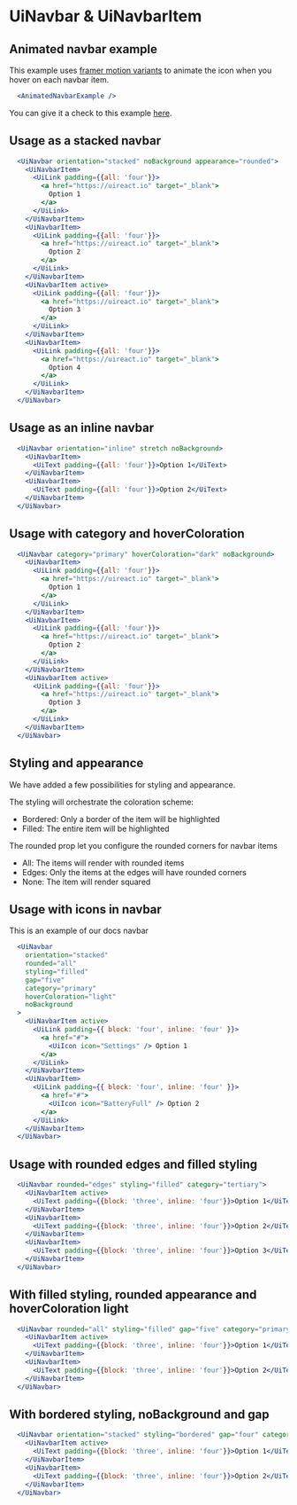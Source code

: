 


# UiNavbar & UiNavbarItem

<Metadata packageName='navbar' packageJson={packageJson} description='Creates a navbar container and provides components to provide styling and coloration based on the theme' includeInformation />

## Animated navbar example

This example uses [framer motion variants](https://www.framer.com/motion/animation/#variants) to animate the icon when you hover on each navbar item.

```jsx live scope={{AnimatedNavbarExample}}
  <AnimatedNavbarExample />
```
You can give it a check to this example [here](https://github.com/inavac182/uireact/blob/main/packages/navbar/docs/utils/navbar-example.tsx).

## Usage as a stacked navbar

```jsx live scope={{UiNavbar, UiNavbarItem, UiLink}}
  <UiNavbar orientation="stacked" noBackground appearance="rounded">
    <UiNavbarItem>
      <UiLink padding={{all: 'four'}}>
        <a href="https://uireact.io" target="_blank">
          Option 1
        </a>
      </UiLink>
    </UiNavbarItem>
    <UiNavbarItem>
      <UiLink padding={{all: 'four'}}>
        <a href="https://uireact.io" target="_blank">
          Option 2
        </a>
      </UiLink>
    </UiNavbarItem>
    <UiNavbarItem active>
      <UiLink padding={{all: 'four'}}>
        <a href="https://uireact.io" target="_blank">
          Option 3
        </a>
      </UiLink>
    </UiNavbarItem>
    <UiNavbarItem>
      <UiLink padding={{all: 'four'}}>
        <a href="https://uireact.io" target="_blank">
          Option 4
        </a>
      </UiLink>
    </UiNavbarItem>
  </UiNavbar>
```
## Usage as an inline navbar

```jsx live scope={{UiNavbar, UiNavbarItem, UiText}}
  <UiNavbar orientation="inline" stretch noBackground>
    <UiNavbarItem>
      <UiText padding={{all: 'four'}}>Option 1</UiText>
    </UiNavbarItem>
    <UiNavbarItem>
      <UiText padding={{all: 'four'}}>Option 2</UiText>
    </UiNavbarItem>
  </UiNavbar>
```

## Usage with category and hoverColoration

```jsx live scope={{UiNavbar, UiNavbarItem, UiLink, UiCard}}
  <UiNavbar category="primary" hoverColoration="dark" noBackground>
    <UiNavbarItem>
      <UiLink padding={{all: 'four'}}>
        <a href="https://uireact.io" target="_blank">
          Option 1
        </a>
      </UiLink>
    </UiNavbarItem>
    <UiNavbarItem>
      <UiLink padding={{all: 'four'}}>
        <a href="https://uireact.io" target="_blank">
          Option 2
        </a>
      </UiLink>
    </UiNavbarItem>
    <UiNavbarItem active>
      <UiLink padding={{all: 'four'}}>
        <a href="https://uireact.io" target="_blank">
          Option 3
        </a>
      </UiLink>
    </UiNavbarItem>
  </UiNavbar>
```

## Styling and appearance

We have added a few possibilities for styling and appearance. 

The styling will orchestrate the coloration scheme:

- Bordered: Only a border of the item will be highlighted
- Filled: The entire item will be highlighted

The rounded prop let you configure the rounded corners for navbar items

- All: The items will render with rounded items
- Edges: Only the items at the edges will have rounded corners
- None: The item will render squared

## Usage with icons in navbar

This is an example of our docs navbar

```jsx live scope={{UiNavbar, UiNavbarItem, UiText, UiIcon, UiLink}}
  <UiNavbar 
    orientation="stacked" 
    rounded="all" 
    styling="filled" 
    gap="five" 
    category="primary" 
    hoverColoration="light"
    noBackground
  >
    <UiNavbarItem active>
      <UiLink padding={{ block: 'four', inline: 'four' }}>
        <a href="#">
          <UiIcon icon="Settings" /> Option 1
        </a>
      </UiLink>
    </UiNavbarItem>
    <UiNavbarItem>
      <UiLink padding={{ block: 'four', inline: 'four' }}>
        <a href="#">
          <UiIcon icon="BatteryFull" /> Option 2
        </a>
      </UiLink>
    </UiNavbarItem>
  </UiNavbar>
```

## Usage with rounded edges and filled styling

```jsx live scope={{UiNavbar, UiNavbarItem, UiText}}
  <UiNavbar rounded="edges" styling="filled" category="tertiary">
    <UiNavbarItem active>
      <UiText padding={{block: 'three', inline: 'four'}}>Option 1</UiText>
    </UiNavbarItem>
    <UiNavbarItem>
      <UiText padding={{block: 'three', inline: 'four'}}>Option 2</UiText>
    </UiNavbarItem>
    <UiNavbarItem>
      <UiText padding={{block: 'three', inline: 'four'}}>Option 3</UiText>
    </UiNavbarItem>
  </UiNavbar>
```

## With filled styling, rounded appearance and hoverColoration light

```jsx live scope={{UiNavbar, UiNavbarItem, UiText}}
  <UiNavbar rounded="all" styling="filled" gap="five" category="primary" hoverColoration="light">
    <UiNavbarItem active>
      <UiText padding={{block: 'three', inline: 'four'}}>Option 1</UiText>
    </UiNavbarItem>
    <UiNavbarItem>
      <UiText padding={{block: 'three', inline: 'four'}}>Option 2</UiText>
    </UiNavbarItem>
  </UiNavbar>
```

## With bordered styling, noBackground and gap

```jsx live scope={{UiNavbar, UiNavbarItem, UiText}}
  <UiNavbar orientation="stacked" styling="bordered" gap="four" category="tertiary" noBackground>
    <UiNavbarItem active>
      <UiText padding={{block: 'three', inline: 'four'}}>Option 1</UiText>
    </UiNavbarItem>
    <UiNavbarItem>
      <UiText padding={{block: 'three', inline: 'four'}}>Option 2</UiText>
    </UiNavbarItem>
  </UiNavbar>
```
